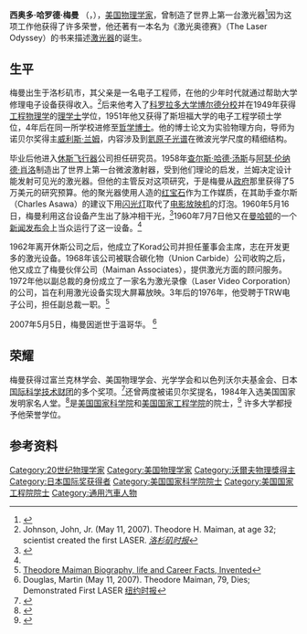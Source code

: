 {{Infobox scientist
| name             = 西奥多·梅曼<br>Theodore Maiman
| image            =
| birth_date       = {{Birth date|mf=yes|1927|7|11}}
| birth_place      = {{USA}}[[加利福尼亚州|加利福尼亚州]][[洛杉矶市|洛杉矶市]]
| death_date       = {{death date and age|mf=yes|2007|5|5|1927|7|11}}
| death_place      = {{CAN}}[[不列颠哥伦比亚省|不列颠哥伦比亚省]][[温哥华市|温哥华市]]
| nationality      = {{USA}}
| alma_mater       = [[科罗拉多大学博尔德分校|科罗拉多大学博尔德分校]]<br>[[斯坦福大学|斯坦福大学]]
| known_for        = [[激光|激光]]
| prizes           = [[富蘭克林研究所|富兰克林]]Stuart Ballantine奖（1962）<br>[[沃尔夫奖|沃尔夫奖]]（1983）<br>[[日本国际奖|日本国际奖]]（1987）
| field            = [[物理|物理]]
| work_institution = [[休斯公司|休斯公司]]
}}
'''西奥多·哈罗德·梅曼''' （{{lang-en|'''Theodore Harold "Ted" Maiman'''}}，{{bd|1927年|7月11日|2007年|5月5日}}），[[美国|美国]][[物理学家|物理学家]]，曾制造了世界上第一台激光器<ref name="laserpatent">{{US patent|3353115}}</ref>因为这项工作他获得了许多荣誉，他还著有一本名为《激光奥德赛》（The Laser Odyssey）的书来描述[[激光器|激光器]]的诞生。

==生平==
梅曼出生于洛杉矶市，其父亲是一名电子工程师，在他的少年时代就通过帮助大学修理电子设备获得收入。<ref name="latobit">Johnson, John, Jr. (May 11, 2007). Theodore H. Maiman, at age 32; scientist created the first LASER. ''[[洛杉矶时报|洛杉矶时报]]''</ref>后来他考入了[[科罗拉多大学博尔德分校|科罗拉多大学博尔德分校]]并在1949年获得[[工程物理学|工程物理学]]的[[理学士|理学士]]学位，1951年他又获得了斯坦福大学的电子工程学硕士学位，4年后在同一所学校进修至[[哲学博士|哲学博士]]。他的博士论文为实验物理方向，导师为诺贝尔奖得主[[威利斯·兰姆|威利斯·兰姆]]，内容涉及到[[氦原子光谱|氦原子光谱]]在微波光学尺度的精细结构。

毕业后他进入[[休斯飞行器|休斯飞行器]]公司担任研究员。1958年[[查尔斯·哈德·汤斯|查尔斯·哈德·汤斯]]与[[阿瑟·伦纳德·肖洛|阿瑟·伦纳德·肖洛]]制造出了世界上第一台微波激射器，受到他们理论的启发，兰姆决定设计能发射可见光的激光器。但他的主管反对这项研究，于是梅曼从[[政府|政府]]那里获得了5万美元的研究预算。他的聚光器使用人造的[[红宝石|红宝石]]作为工作媒质，在其助手查尔斯（Charles Asawa）的建议下用[[闪光灯|闪光灯]]取代了[[电影放映机|电影放映机]]的灯泡。1960年5月16日，梅曼利用这台设备产生出了脉冲相干光，<ref>{{Cite web |url=http://www.aps.org/programs/outreach/history/historicsites/maiman.cfm |title=Theodore Maiman Hughes Research Laboratories, Malibu, California |access-date=2011-02-09 |archive-date=2021-02-26 |archive-url=https://web.archive.org/web/20210226191410/https://www.aps.org/programs/outreach/history/historicsites/maiman.cfm |dead-url=no }}</ref>1960年7月7日他又在[[曼哈顿|曼哈顿]]的一个[[新闻发布会|新闻发布会]]上当众运行了这一设备。<ref name="nytobit"/>

1962年离开休斯公司之后，他成立了Korad公司并担任董事会主席，志在开发更多的激光设备。1968年该公司被联合碳化物（Union Carbide）公司收购之后，他又成立了梅曼伙伴公司（Maiman Associates），提供激光方面的顾问服务。1972年他以副总裁的身份成立了一家名为激光录像（Laser Video Corporation）的公司，旨在利用激光设备实现大屏幕放映。3年后的1976年，他受聘于TRW电子公司，担任副总裁一职。<ref>[http://pagerankstudio.com/Blog/2010/09/theodore-maiman-biography-life-and-career-facts-invented/  Theodore Maiman   Biography, life and Career Facts, Invented]</ref>

2007年5月5日，梅曼因{{link-en|肥大细胞增生病|Mastocytosis}}逝世于温哥华。
<ref name="nytobit">Douglas, Martin (May 11, 2007). Theodore Maiman, 79, Dies; Demonstrated First LASER [[纽约时报|纽约时报]]</ref>

==荣耀==
梅曼获得过富兰克林学会、美国物理学会、光学学会和以色列沃尔夫基金会、日本[[国际科学技术财团|国际科学技术财团]]的多个奖项。<ref>{{Cite web |url=http://www.madehow.com/inventorbios/38/Theodore-Harold-Maiman.html |title=Theodore Harold Maiman Biography (1927-) |access-date=2011-02-09 |archive-date=2020-11-27 |archive-url=https://web.archive.org/web/20201127014653/http://www.madehow.com/inventorbios/38/Theodore-Harold-Maiman.html |dead-url=no }}</ref>还曾两度被诺贝尔奖提名，1984年入选美国国家发明家名人堂。<ref>{{Cite web |url=http://www.infoplease.com/ipa/A0767172.html |title=Theodore Harold Maiman |access-date=2011-02-09 |archive-date=2016-07-31 |archive-url=https://web.archive.org/web/20160731171241/http://www.infoplease.com/ipa/A0767172.html |dead-url=no }}</ref>是[[美国国家科学院|美国国家科学院]]和[[美国国家工程学院|美国国家工程学院]]的院士，<ref>{{cite news | title=Maiman built world's first LASER | author=Douglas Martin | work=The New York Times | date=May 11, 2007 | url=http://www.presstelegram.com/news/ci_5875493 | deadurl=yes | archiveurl=https://web.archive.org/web/20110613212217/http://www.presstelegram.com/news/ci_5875493 | archivedate=2011年6月13日 | df= | accessdate=2011年2月8日 }}</ref> 许多大学都授予他荣誉学位。


==参考资料==
<div class="references-small">
<references></references>
</div>

{{Wolf Prize in Physics}}
{{日本国际奖获得者}}

{{Authority control}}
{{DEFAULTSORT:Maiman|Theodore Harold}}
[[Category:20世纪物理学家|Category:20世纪物理学家]]
[[Category:美国物理学家|Category:美国物理学家]]
[[Category:沃爾夫物理獎得主|Category:沃爾夫物理獎得主]]
[[Category:日本国际奖获得者|Category:日本国际奖获得者]]
[[Category:美国国家科学院院士|Category:美国国家科学院院士]]
[[Category:美国国家工程院院士|Category:美国国家工程院院士]]
[[Category:通用汽車人物|Category:通用汽車人物]]